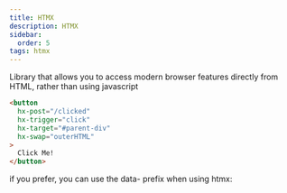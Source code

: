```yaml
---
title: HTMX
description: HTMX
sidebar:
  order: 5
tags: htmx
---
```


Library that allows you to access modern browser features directly from HTML, rather than using javascript

```html
<button
  hx-post="/clicked"
  hx-trigger="click"
  hx-target="#parent-div"
  hx-swap="outerHTML"
>
  Click Me!
</button>
```

if you prefer, you can use the data- prefix when using htmx:

